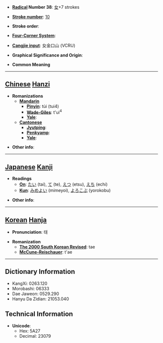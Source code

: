 * '''[[Wiktionary:Chinese radical index| Radical]] Number 38''': [[Wiktionary:Chinese radical index 女|女]]+7 strokes

* '''[[Wiktionary:Chinese total strokes index|Stroke number]]''': [[Wiktionary:Chinese total strokes index 10|10]]

* '''Stroke order''': 

* '''[[Wiktionary:Chinese four corner index|Four-Corner System]]''': 

* '''[[Wiktionary:Chinese Cangjie index|Cangjie input]]''': 女金口山 (VCRU)

* '''Graphical Significance and Origin''': 

* '''Common Meaning'''

----

== [[Chinese]] [[Hanzi]] ==

* '''Romanizations'''
** '''[[Mandarin]]'''
*** '''[[Pinyin]]''': tùi (tui4)
*** '''[[Wade-Giles]]''': t'ui<sup>4</sup>
*** '''[[Yale]]''': 
** '''[[Cantonese]]'''
*** '''[[Jyutping]]''':
*** '''[[Penkyamp]]''': 
*** '''[[Yale]]''': 

* '''Other info''': 

----

== [[Japanese]] [[Kanji]] ==

* '''Readings'''
** '''[[On]]''': [[たい]] (tai), [[て]] (te), [[えつ]] (etsu), [[えち]] (echi)
** '''[[Kun]]''': [[みめよい]] (mimeyoi), [[よろこぶ]] (yorokobu)

* '''Other info''':  

----

== [[Korean]] [[Hanja]] ==

* '''Pronunciation''': 태

* '''Romanization'''
** '''[[The 2000 South Korean Revised Romanization|The 2000 South Korean Revised]]''': tae
** '''[[McCune-Reischauer]]''': t'ae

----

== Dictionary Information ==

* KangXi: 0263.120
* Morobashi: 06333
* Dae Jaweon: 0529.290
* Hanyu Da Zidian: 21053.040

== Technical Information ==

* '''Unicode''':
** Hex: 5A27
** Decimal: 23079